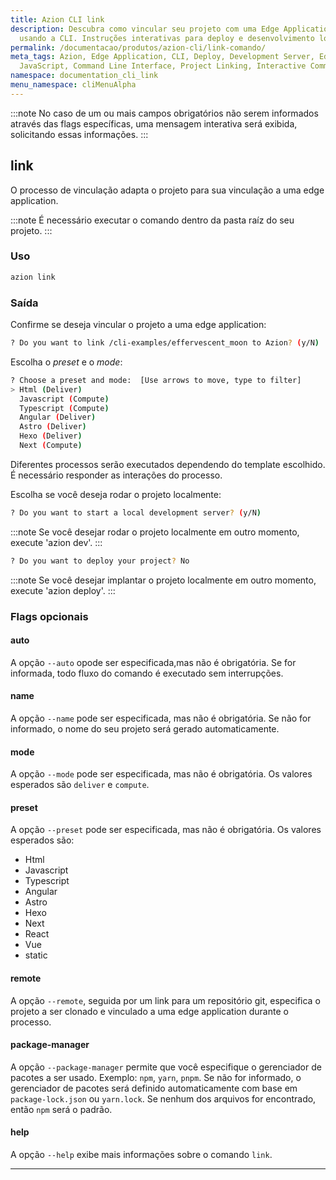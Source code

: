 ```yaml
---
title: Azion CLI link
description: Descubra como vincular seu projeto com uma Edge Application na Azion
  usando a CLI. Instruções interativas para deploy e desenvolvimento local.
permalink: /documentacao/produtos/azion-cli/link-comando/
meta_tags: Azion, Edge Application, CLI, Deploy, Development Server, Edge Computing,
  JavaScript, Command Line Interface, Project Linking, Interactive Command
namespace: documentation_cli_link
menu_namespace: cliMenuAlpha
---
```


:::note
No caso de um ou mais campos obrigatórios não serem informados através das flags específicas, uma mensagem interativa será exibida, solicitando essas informações.
:::

## link

O processo de vinculação adapta o projeto para sua vinculação a uma edge application.

:::note 
É necessário executar o comando dentro da pasta raíz do seu projeto.
:::

### Uso

```sh
azion link
```

### Saída 

Confirme se deseja vincular o projeto a uma edge application:

```sh 
? Do you want to link /cli-examples/effervescent_moon to Azion? (y/N) 
```

Escolha o *preset* e o *mode*:

```sh 
? Choose a preset and mode:  [Use arrows to move, type to filter]
> Html (Deliver)
  Javascript (Compute)
  Typescript (Compute)
  Angular (Deliver)
  Astro (Deliver)
  Hexo (Deliver)
  Next (Compute)
```

Diferentes processos serão executados dependendo do template escolhido. É necessário responder as interações do processo.

Escolha se você deseja rodar o projeto localmente:

```sh
? Do you want to start a local development server? (y/N) 
```

:::note 
Se você desejar rodar o projeto localmente em outro momento, execute 'azion dev'.
:::

```sh
? Do you want to deploy your project? No
```

:::note 
Se você desejar implantar o projeto localmente em outro momento, execute 'azion deploy'.
:::

### Flags opcionais

#### auto

A opção `--auto` opode ser especificada,mas não é obrigatória. Se for informada, todo fluxo do comando é executado sem interrupções.

#### name

A opção `--name` pode ser especificada, mas não é obrigatória. Se não for informado, o nome do seu projeto será gerado automaticamente.

#### mode

A opção `--mode` pode ser especificada, mas não é obrigatória. Os valores esperados são `deliver` e `compute`.

#### preset

A opção `--preset` pode ser especificada, mas não é obrigatória. Os valores esperados são:

- Html
- Javascript
- Typescript
- Angular
- Astro
- Hexo
- Next 
- React
- Vue
- static

#### remote 

A opção `--remote`, seguida por um link para um repositório git, especifica o projeto a ser clonado e vinculado a uma edge application durante o processo.

#### package-manager

A opção `--package-manager` permite que você especifique o gerenciador de pacotes a ser usado. Exemplo: `npm`, `yarn`, `pnpm`. Se não for informado, o gerenciador de pacotes será definido automaticamente com base em `package-lock.json` ou `yarn.lock`. Se nenhum dos arquivos for encontrado, então `npm` será o padrão.


#### help

A opção `--help` exibe mais informações sobre o comando `link`.



---

